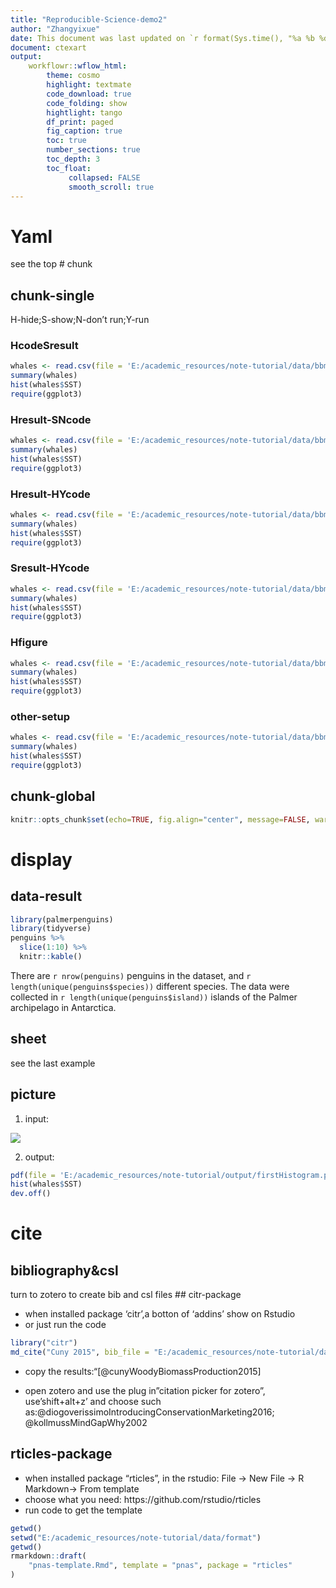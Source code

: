 ---
title: "Reproducible-Science-demo2"
author: "Zhangyixue"
date: This document was last updated on `r format(Sys.time(), "%a %b %d %Y %H:%M:%S")`
document: ctexart
output: 
    workflowr::wflow_html:
        theme: cosmo
        highlight: textmate
        code_download: true
        code_folding: show
        hightlight: tango
        df_print: paged
        fig_caption: true
        toc: true
        number_sections: true
        toc_depth: 3
        toc_float:  
             collapsed: FALSE
             smooth_scroll: true   
---
# Yaml
see the top 
# chunk

## chunk-single

H-hide;S-show;N-don't run;Y-run

### HcodeSresult

```{r HcodeSresult, echo=FALSE }
whales <- read.csv(file = 'E:/academic_resources/note-tutorial/data/bbmroData.csv')
summary(whales)
hist(whales$SST)
require(ggplot3)
```

### Hresult-SNcode
```{r HresultSNcode, eval=FALSE }
whales <- read.csv(file = 'E:/academic_resources/note-tutorial/data/bbmroData.csv')
summary(whales)
hist(whales$SST)
require(ggplot3)
```

### Hresult-HYcode
```{r Hresult-HYcode, include=FALSE }
whales <- read.csv(file = 'E:/academic_resources/note-tutorial/data/bbmroData.csv')
summary(whales)
hist(whales$SST)
require(ggplot3)
```

### Sresult-HYcode
```{r Hresult-SYcode, results="hide"}
whales <- read.csv(file = 'E:/academic_resources/note-tutorial/data/bbmroData.csv')
summary(whales)
hist(whales$SST)
require(ggplot3)
```

### Hfigure 

```{r Hfigure, fig.show="hide"}
whales <- read.csv(file = 'E:/academic_resources/note-tutorial/data/bbmroData.csv')
summary(whales)
hist(whales$SST)
require(ggplot3)
```

### other-setup
```{r ohter, echo=TRUE, message=FALSE, warning=FALSE, fig_width=3, fig_height=5, fig.align="center"}

whales <- read.csv(file = 'E:/academic_resources/note-tutorial/data/bbmroData.csv')
summary(whales)
hist(whales$SST)
require(ggplot3)
```

## chunk-global
```{r setup, eval=FALSE}
knitr::opts_chunk$set(echo=TRUE, fig.align="center", message=FALSE, warning=FALSE,cache=TRUE)
```

# display

## data-result
```{r dataShow, message=FALSE, warning=FALSE}
library(palmerpenguins)
library(tidyverse)
penguins %>% 
  slice(1:10) %>%
  knitr::kable()
```

There are `r nrow(penguins)` penguins in the dataset, and `r length(unique(penguins$species))` different species. The data were collected in `r length(unique(penguins$island))` islands of the Palmer archipelago in Antarctica.


## sheet
see the last example

## picture
1. input:

![](E:/academic_resources/note-tutorial/docs/figure/ReproScie-note.Rmd/exercise-2.png)

2. output:
```{r output}
pdf(file = 'E:/academic_resources/note-tutorial/output/firstHistogram.pdf')
hist(whales$SST)
dev.off()
```


# cite

## bibliography&csl
turn to zotero to create bib and csl files
## citr-package

- when installed package 'citr',a botton of 'addins' show on Rstudio
- or just run the code 
```{r citr, message=FALSE, warning=FALSE}
library("citr")
md_cite("Cuny 2015", bib_file = "E:/academic_resources/note-tutorial/data/format/MyLibrary.bib")
```

- copy the results:"[@cunyWoodyBiomassProduction2015]

- open zotero and use the plug in"citation picker for zotero", 
use'shift+alt+z' and choose
such as:@diogoverissimoIntroducingConservationMarketing2016; @kollmussMindGapWhy2002


## rticles-package
- when installed package "rticles", in the rstudio: File -> New File -> R Markdown-> From template
- choose what you need: https://github.com/rstudio/rticles
- run code to get the template
```{r rticle, eval=FALSE}
getwd()
setwd("E:/academic_resources/note-tutorial/data/format")
getwd()
rmarkdown::draft(
    "pnas-template.Rmd", template = "pnas", package = "rticles"
)
```




